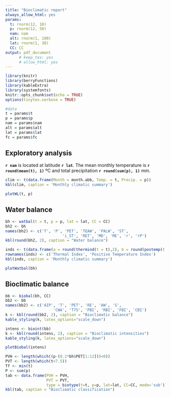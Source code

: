 ```yaml
---
title: "Bioclimatic report"
always_allow_html: yes
params:
  t: rnorm(12, 10)
  p: rnorm(12, 50)
  nam: nam
  alt: rnorm(1, 100)
  lat: rnorm(1, 30)
  CC: CC
output: pdf_document
      # keep_tex: yes
      # allow_html: yes
---
```


```r
library(knitr)
library(berryFunctions)
library(kableExtra)
library(systemfonts)
knitr::opts_chunk$set(echo = TRUE)
options(tinytex.verbose = TRUE)

#data
t = params$t
p = params$p
nam = params$nam
alt = params$alt
lat = params$lat
fc = params$fc

```

## Exploratory analysis

**`r nam`** is located at latitude **`r lat`**. The mean monthly temperature is **`r round(mean(t), 1)`** ºC and total precipitation **`r round(sum(p), 1)`** mm.


```r
clim <- t(data.frame(Month = month.abb, Temp. = t, Precip. = p))
kbl(clim, caption = 'Monthly climatic summary')
```


```r
plotWL(t, p)
```

## Water balance


```r
bh <- watbal(t = t, p = p, lat = lat, CC = CC)
bh2 <- bh
names(bh2) <- c('T', 'P', 'PET', 'TEAW', 'PALW', 'ST',
                         'i_ST', 'RET', 'MD', 'ME', 'r', 'rP')
kbl(round(bh2, 2), caption = "Water balance")
```


```r
inds <- t(data.frame(a = round(thermind(t = t),2), b = round(postemp(t = t),2)))
rownames(inds) <- c('Thermal Index', 'Positive Temperature Index')
kbl(inds, caption = 'Monthly climatic summary')
```


```r
plotWatbal(bh)
```

## Bioclimatic balance

```r
bb <- biobal(bh, CC)
bb2 <- bb
names(bb2) <- c('AIP', 'T', 'PET', 'RE', 'AW', 'S',
                     'CWA', 'T75', 'PBI', 'RBI', 'FBI', 'CBI')
k <- kbl(round(bb2, 2), caption = "Bioclimatic balance")
kable_styling(k, latex_options="scale_down")
```


```r
intens <- bioint(bb)
k <- kbl(round(intens, 2), caption = "Bioclimatic intensities")
kable_styling(k, latex_options="scale_down")
```


```r
plotBiobal(intens)
```


```r
PVH <- length(which((p-(0.2*bh$PET[1:12]))<0))
PVT <- length(which(t<7.5))
Tf <- min(t)
P <- sum(p)
tab <- data.frame(PVH = PVH,
                  PVT = PVT,
                  type = biotype(t=t, p=p, lat=lat, CC=CC, mode='sub'))
kbl(tab, caption = "Bioclimatic classification")
```


